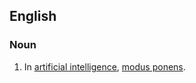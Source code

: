 ==English==

===Noun===
{{en-noun|sg=[[forward]] [[reasoning]]|-}}

# {{philosophy|logic}} In [[artificial intelligence]], [[modus ponens]].